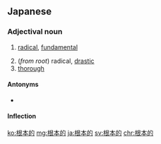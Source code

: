 ==Japanese==
{{ja-kanjitab|こん|ほん|k2=ぽん|てき|yomi=on}}

===Adjectival noun===
{{ja-adj|infl=na|こんぽんてき}}

# {{lb|ja|of root}} [[radical]], [[fundamental]]
# (''from root'') radical, [[drastic]]
# [[thorough]]

====Antonyms====
* {{sense|of root}} {{ja-r|末梢的|まっしょうてき|gloss=[[trivial]]}}

====Inflection====
{{ja-na|こんぽんてき}}

[[ko:根本的]]
[[mg:根本的]]
[[ja:根本的]]
[[sv:根本的]]
[[chr:根本的]]